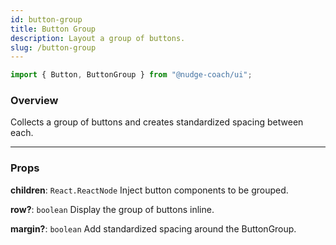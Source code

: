 ```yaml
---
id: button-group
title: Button Group
description: Layout a group of buttons.
slug: /button-group
---
```


```jsx
import { Button, ButtonGroup } from "@nudge-coach/ui";
```

### Overview

Collects a group of buttons and creates standardized spacing between each.

---

### Props

**children**: `React.ReactNode` Inject button components to be grouped.

**row?**: `boolean` Display the group of buttons inline.

**margin?**: `boolean` Add standardized spacing around the ButtonGroup.
